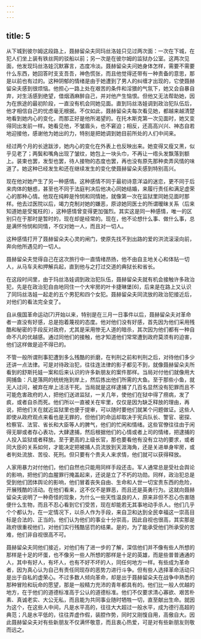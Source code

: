 ```yaml
---
---
---
```

title: 5
---




从下城到彼尔姆这段路上，聂赫留朵夫同玛丝洛娃只见过两次面：一次在下城，在犯人们坐上装有铁丝网的驳船以前；另一次是在彼尔姆的监狱办公室。这两次见面，他发现玛丝洛娃沉默寡言，态度冷淡。聂赫留朵夫问她身体怎样，需要不需要什么东西，她回答时支支吾吾，神色慌张，而且他觉得还带有一种责备的意思，那是以前也有过的。这种阴郁的情绪是由于她遭到了男人的纠缠才出现的，它使聂赫留朵夫感到很烦恼。他担心一路上处在艰苦的条件和淫猥的气氛下，她又会自暴自弃，对生活感到绝望，借烟酒麻醉自己，并对他产生恼恨。但他又无法帮助她，因为在旅途的最初阶段，一直没有机会同她见面。直到玛丝洛娃调到政治犯队伍后，他才相信自己的忧虑毫无根据。不仅如此，聂赫留朵夫每次看见她，都越来越清楚地看到她内心的变化，而那正好是他所渴望的。在托木斯克第一次见面时，她又变得同出发前一样。她看见他，不皱眉头，也不窘迫；相反，还高高兴兴、神态自若地迎接他，感谢他为她出的力，特别是把她调到她目前所处的人们中间来。

经过两个月的长途跋涉，她内心的变化在外表上也反映出来。她变得又瘦又黑，似乎见老了；两鬓和嘴角出现了皱纹，她包上一块头巾，不再让一绺头发飘落到额上。装束也罢，发型也罢，待人接物的态度也罢，再也没有原先那种卖弄风情的味道了。她这种已经发生和还在继续发生的变化使聂赫留朵夫感到特别高兴。

现在他对她产生了另一种感情。这种感情不同于最初诗意洋溢的迷恋，更不同于后来肉体的魅惑，甚至也不同于法庭判决后他决心同她结婚，来履行责任和满足虚荣心的那种心情。他现在纯粹是怜悯和同情她，就像第一次在监狱里同她见面时那样。他去过医院以后，竭力克制对她的嫌恶，原谅她同医士的所谓暧昧关系（后来知道她是受冤枉的），这种感情曾变得更加强烈。其实这是同一种感情，唯一的区别只在于那时是暂时的，现在却是经常的。现在，他不论想什么事、做什么事，总是满怀怜悯和同情，不仅对她一人，而且对一切人。

这种感情打开了聂赫留朵夫心灵的闸门，使原先找不到出路的爱的洪流滚滚向前，奔向他所遇见的一切人。

聂赫留朵夫觉得自己在这次旅行中一直情绪昂扬，他不由自主地关心和体贴一切人，从马车夫和押解兵起，直到他与之打过交道的典狱长和省长。

在这段时间里，由于玛丝洛娃调到政治犯队伍，聂赫留朵夫就有机会接触许多政治犯，先是在政治犯自由地同住一个大牢房的叶卡捷琳堡[6]，后来是在路上又认识了同玛丝洛娃一起走的五个男犯和四个女犯。聂赫留朵夫同流放的政治犯接近后，对他们的看法完全变了。

自从俄国革命运动[7]开始以来，特别是在三月一日事件以后，聂赫留朵夫对革命者一直没有好感，总是抱着蔑视的态度。他对他们没有好感，首先因为他们采用残酷和秘密的手段反对政府，尤其是采用惨无人道的暗杀，其次因为他们都有一种自命不凡的优越感。通过同他们的接触，他才知道他们常常遭到政府莫须有的迫害，他们这样做是迫不得已的。

不管一般所谓刑事犯遭到多么残酷的折磨，在判刑之前和判刑之后，对待他们多少还讲一点法律。可是对待政治犯，往往连法律的影子都见不到，就像聂赫留朵夫所看到的舒斯托娃一案和后来认识的许多新朋友的案件那样。当局对付他们就像用大网捕鱼：凡是落网的统统拖到岸上，然后拣出他们所需的大鱼。至于那些小鱼，就无人过问，被弃在岸上活活干死。当局就是这样逮捕了几百名显然没有犯罪而且不可能危害政府的人，把他们送进监狱，一关几年，使他们在狱中得了痨病，发了疯，或者自杀而死。他们所以一直被关在牢里，仅仅是因为缺乏释放的理由，再说，把他们关在就近监狱里也便于提审，可以随时要他们就某个问题做证。这些人即使从政府观点来看也是无罪的，但他们的命运却取决于宪兵队长、警官、密探、检察官、法官、省长和大臣等人的脾气，他们的忙闲和情绪。这些官僚往往由于闲得无聊或者存心表功，大肆逮捕，然后根据他们的心情或者上司的情绪，把逮捕的人投入监狱或者释放。至于更高的上级长官，那也要看他有没有立功的要求，或者同大臣的关系如何，才能决定把被捕人员流放到天涯海角，还是关进单身牢房，或者判处流放、苦役、死刑。但只要有个贵夫人来求情，他们就可以获得释放。

人家用暴力对付他们，他们自然也只能用同样手段还击。军人通常总是受社会舆论的影响，把他们的血腥罪行掩盖起来，还说是立了不朽的功勋。同样，政治犯总是受到他们团体舆论的影响，他们冒着丧失自由、生命和人世一切宝贵东西的危险，开展残酷的活动。在他们看来，这不仅不是罪恶，而且还是英勇行为。这就向聂赫留朵夫说明了一种奇怪的现象，为什么一些天性温良的人，原来非但不忍心伤害随便什么生物，而且不忍心看到它们受苦，现在却能若无其事地动手杀人。他们几乎个个都认为，在一定情况下，以杀人作为手段，来自卫和达到全民幸福这一崇高目标是合法的、正当的。他们认为他们的事业十分崇高，因此自视也很高，其实那是政府很重视他们，对他们实行残酷惩罚的结果。是的，为了能承受他们所承受的苦难，他们非自视很高不可。

聂赫留朵夫同他们接近，对他们有了进一步的了解，深信他们并不像有些人所想的那样是十足的坏蛋，也不像另一些人所想的那样是十足的英雄，而是些普普通通的人，其中有好人，有坏人，也有不好不坏的人，同任何地方一样。有些成为革命者，因为真心认为自己有责任同现存的恶势力进行斗争。但有些人选择革命活动只是出于自私的虚荣心。不过多数人倾向革命，却是出于聂赫留朵夫在战争中熟悉的那种冒险和玩命的愿望，那是一般精力充沛的青年都具有的。他们比一般人优越的地方，在于他们的道德标准高于公认的道德标准。他们不仅要求清心寡欲、艰苦朴素、真诚老实、大公无私，而且能为共同事业随时牺牲一切，直至献出生命。就因为这个，在这些人中间，凡是水平高的，往往大大超过一般水平，成为德行高超的典范；凡是水平低的，往往弄虚作假，装腔作势，同时又刚愎自用，高傲自大。因此聂赫留朵夫对有些新朋友不仅满怀敬意，而且衷心热爱，可是对有些新朋友则敬而远之。